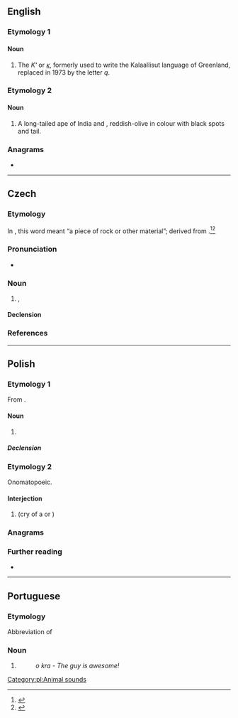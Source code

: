 {{also|krá}}
==English==

===Etymology 1===

====Noun====
{{en-noun|?}}
{{wikipedia|Kra (letter)}}
# The {{l|en|letter}} ''Κʻ'' or ''[[ĸ]]'', formerly used to write the Kalaallisut language of Greenland, replaced in 1973 by the letter ''q''.

===Etymology 2===

====Noun====
{{en-noun|?}}

# A long-tailed ape of India and {{l|en|Sumatra}}, reddish-olive in colour with black spots and tail.

===Anagrams===
* {{anagrams|en|AKR|Ark|Ark.|KAR|RAK|RKA|ark|kar}}

----

==Czech==

===Etymology===
In {{etyl|zlw-ocs|-}}, this word meant “a piece of rock or other material”; derived from {{etyl|sla-pro|cs}} {{m|sla-pro|*jьkra}}.<ref>{{R:Rejzek 2007}}</ref><ref>{{R:Machek 1968}}</ref>

===Pronunciation===
* {{IPA|/ˈkra/|lang=cs}}

===Noun===
{{cs-noun|g=f}}

# {{l|en|floe}}, {{l|en|iceberg}}

====Declension====
{{cs-decl-noun-auto|f|k|r|a|gp=ker}}

===References===
<references />

----

==Polish==

===Etymology 1===
From {{inh|pl|sla-pro|*jьkra}}.

====Noun====
{{pl-noun|f}}

# {{l|en|ice floe}}

=====Declension=====
{{pl-decl-noun-f|genp=kier}}

===Etymology 2===
Onomatopoeic.

====Interjection====
{{head|pl|interjection}}

# {{l|en|caw}} (cry of a {{l|en|crow}} or {{l|en|raven}})

===Anagrams===
{{anagrams|pl|akr|kar|rak}}

===Further reading===
* {{R:PWN}}

----

==Portuguese==

===Etymology===
Abbreviation of ''{{l|pt|cara}}''

===Noun===
{{pt-noun|m}}
# {{lb|pt|Internet slang}} {{l|en|guy}}
#: ''o kra {{l|pt|eh}} {{l|pt|foda}}'' - ''The guy is awesome!''

[[Category:pl:Animal sounds]]